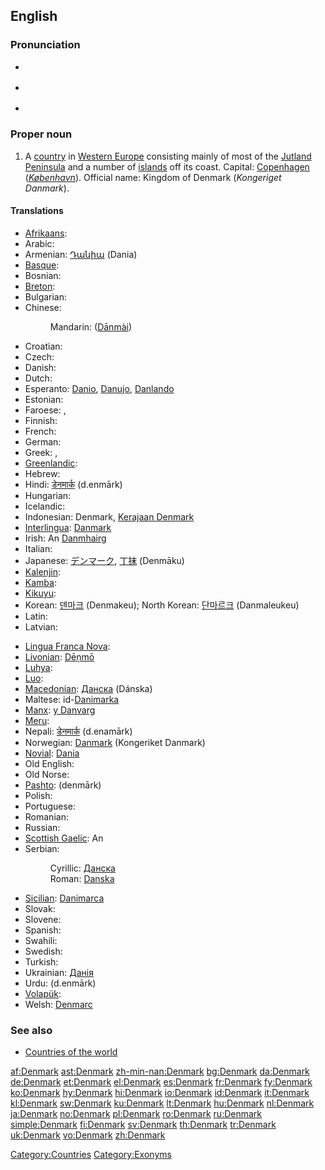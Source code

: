 {{wikipedia}}
==English==

===Pronunciation===
* {{a|UK}} {{IPA|/ˈdɛn.mɑːk/}}
* {{a|UK}} {{IPA|/ˈdɛn.mɑɹk/}}
* {{audio|en-us-Denmark.ogg|Audio (US)}}

===Proper noun===
{{en-proper noun}}

# A [[country]] in [[Western Europe]] consisting mainly of most of the [[Jutland Peninsula]] and a number of [[island]]s off its coast. Capital: [[Copenhagen]] (''[[København]]''). Official name: Kingdom of Denmark (''Kongeriget Danmark'').

====Translations====
{{trans-top|country in Western Europe}}
* [[Afrikaans]]: {{t|af|Denemarke}}
* Arabic: {{t-|ar|دانمارك|m|tr=Dānimārk|sc=Arab}}
* Armenian: [[Դանիա]] (Dania)
* [[Basque]]: {{t-|eu|Danimarka|xs=Basque}}
* Bosnian: {{t-|bs|Danska|f}}
* [[Breton]]: {{t+|br|Danmark|xs=Breton}}
* Bulgarian: {{t+|bg|Дания|f|tr=Dánija|sc=Cyrl}}
* Chinese:
*: Mandarin: {{zh-ts|丹麥|丹麦}} ([[Dānmài]])
* Croatian: {{t-|hr|Danska|f}}
* Czech: {{t+|cs|Dánsko}}
* Danish: {{t+|da|Danmark}}
* Dutch: {{t+|nl|Denemarken}}
* Esperanto: [[Danio]], [[Danujo]], [[Danlando]]
* Estonian: {{t+|et|Taani}}
* Faroese: {{t-|fo|Danmørk|f|xs=Faroese}}, {{t-|fo|Danmark|f|xs=Faroese}}
* Finnish: {{t+|fi|Tanska}}
* French: {{t+|fr|Danemark|m}}
* German: {{t+|de|Dänemark}}
* Greek: {{t+|el|Δανία|f|tr=Danía|sc=Grek}},  {{t|el|Δανιμαρκία|f|tr=Danimarkía|sc=Grek}}
* [[Greenlandic]]: {{t+|kl|Danmarki|xs=Greenlandic}}
* Hebrew: {{t+|he|דנמרק|tr=denmarq|sc=Hebr}}
* Hindi: [[डेनमार्क]] (d.enmārk)
* Hungarian: {{t+|hu|Dánia}}
* Icelandic: {{t+|is|Danmörk|f}}
* Indonesian: Denmark, [[Kerajaan Denmark]]
* [[Interlingua]]: [[Danmark]]
* Irish: An [[Danmhairg]] {{f}}
* Italian: {{t+|it|Danimarca}}
* Japanese: [[デンマーク]], [[丁抹]] (Denmāku)
* [[Kalenjin]]: {{tø|kln|Denmak}}
* [[Kamba]]: {{tø|kam|Denmak}}
* [[Kikuyu]]: {{tø|ki|Denmak}}
* Korean: [[덴마크]] (Denmakeu); North Korean: [[단마르크]] (Danmaleukeu)
* Latin: {{t|la|Dania}}
* Latvian: {{t+|lv|Dānija|f|xs=Latvian}}
{{trans-mid}}
* [[Lingua Franca Nova]]: {{tø|lfn|Danmarc}}
* [[Livonian]]: [[Dēņmō]]
* [[Luhya]]: {{tø|luy|Denmak}}
* [[Luo]]: {{tø|luo|Denmak}}
* [[Macedonian]]: [[Данска]] (Dánska) {{f}}
* Maltese: id-[[Danimarka]]
* [[Manx]]: [[y Danvarg]]
* [[Meru]]: {{tø|mer|Denmak}}
* Nepali: [[डेनमार्क]] (d.enamārk)
* Norwegian: [[Danmark]] (Kongeriket Danmark)
* [[Novial]]: [[Dania]]
* Old English: {{t-|ang|Denemearc|f|xs=Old English}}
* Old Norse: {{tø|non|Danmǫrk|f|xs=Old Norse}}
* [[Pashto]]: {{ps-Arab|[[ډېنمارک]]}} (denmārk)
* Polish: {{t+|pl|Dania|f}}
* Portuguese: {{t+|pt|Dinamarca|f}}
* Romanian: {{t+|ro|Danemarca|f}}
* Russian: {{t+|ru|Дания|f|tr=Dánija|sc=Cyrl}}
* [[Scottish Gaelic]]: An {{t-|gd|Danmhairg|f|xs=Scottish Gaelic}}
* Serbian:
*: Cyrillic: [[Данска#Serbian|Данска]] {{f}}
*: Roman: [[Danska#Serbian|Danska]] {{f}}
* [[Sicilian]]: [[Danimarca#Sicilian|Danimarca]] {{f}}
* Slovak: {{t-|sk|Dánsko}}
* Slovene: {{t+|sl|Danska|f}}
* Spanish: {{t+|es|Dinamarca|f}}
* Swahili: {{t|sw|Denmaki}}
* Swedish: {{t+|sv|Danmark}}
* Turkish: {{t+|tr|Danimarka}}
* Ukrainian: [[Данія]] {{f}}
* Urdu: {{ur-Arab|[[ڈنمارک]]}} (d.enmārk)
* [[Volapük]]: {{t+|vo|Danän|xs=Volapük}}
* Welsh: [[Denmarc]] {{f}}
{{trans-bottom}}

===See also===
* [[Appendix:Countries of the world|Countries of the world]]

[[Category:Countries]]
[[Category:Exonyms]]

[[af:Denmark]]
[[ast:Denmark]]
[[zh-min-nan:Denmark]]
[[bg:Denmark]]
[[da:Denmark]]
[[de:Denmark]]
[[et:Denmark]]
[[el:Denmark]]
[[es:Denmark]]
[[fr:Denmark]]
[[fy:Denmark]]
[[ko:Denmark]]
[[hy:Denmark]]
[[hi:Denmark]]
[[io:Denmark]]
[[id:Denmark]]
[[it:Denmark]]
[[kl:Denmark]]
[[sw:Denmark]]
[[ku:Denmark]]
[[lt:Denmark]]
[[hu:Denmark]]
[[nl:Denmark]]
[[ja:Denmark]]
[[no:Denmark]]
[[pl:Denmark]]
[[ro:Denmark]]
[[ru:Denmark]]
[[simple:Denmark]]
[[fi:Denmark]]
[[sv:Denmark]]
[[th:Denmark]]
[[tr:Denmark]]
[[uk:Denmark]]
[[vo:Denmark]]
[[zh:Denmark]]